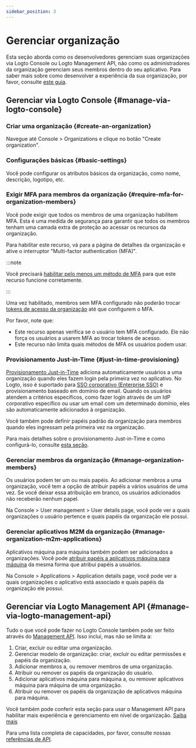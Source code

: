 ```yaml
---
sidebar_position: 3
---
```


# Gerenciar organização

Esta seção aborda como os desenvolvedores gerenciam suas organizações via Logto Console ou Logto Management API, não como os administradores da organização gerenciam seus membros dentro do seu aplicativo. Para saber mais sobre como desenvolver a experiência da sua organização, por favor, consulte [este guia](/end-user-flows/organization-experience/organization-management).

## Gerenciar via Logto Console \{#manage-via-logto-console}

### Criar uma organização \{#create-an-organization}

Navegue até <CloudLink to="/organizations">Console > Organizations</CloudLink> e clique no botão "Create organization".

### Configurações básicas \{#basic-settings}

Você pode configurar os atributos básicos da organização, como nome, descrição, logotipo, etc.

### Exigir MFA para membros da organização \{#require-mfa-for-organization-members}

Você pode exigir que todos os membros de uma organização habilitem MFA. Esta é uma medida de segurança para garantir que todos os membros tenham uma camada extra de proteção ao acessar os recursos da organização.

Para habilitar este recurso, vá para a página de detalhes da organização e ative o interruptor "Multi-factor authentication (MFA)".

:::note

Você precisará [habilitar pelo menos um método de MFA](/end-user-flows/mfa) para que este recurso funcione corretamente.

:::

Uma vez habilitado, membros sem MFA configurado não poderão trocar [tokens de acesso da organização](/authorization/organization-template/protect-organization-resources#step-2-fetch-organization-token) até que configurem o MFA.

Por favor, note que:

- Este recurso apenas verifica se o usuário tem MFA configurado. Ele não força os usuários a usarem MFA ao trocar tokens de acesso.
- Este recurso não limita quais métodos de MFA os usuários podem usar.

### Provisionamento Just-in-Time \{#just-in-time-provisioning}

[Provisionamento Just-in-Time](https://auth.wiki/jit-provisioning) adiciona automaticamente usuários a uma organização quando eles fazem login pela primeira vez no aplicativo. No Logto, isso é suportado para [SSO corporativo (Enterprise SSO)](/end-user-flows/enterprise-sso) e provisionamento baseado em domínio de email. Quando os usuários atendem a critérios específicos, como fazer login através de um IdP corporativo específico ou usar um email com um determinado domínio, eles são automaticamente adicionados à organização.

Você também pode definir papéis padrão da organização para membros quando eles ingressam pela primeira vez na organização.

Para mais detalhes sobre o provisionamento Just-in-Time e como configurá-lo, consulte [esta seção](/organizations/just-in-time-provisioning).

### Gerenciar membros da organização \{#manage-organization-members}

Os usuários podem ter um ou mais papéis. Ao adicionar membros a uma organização, você tem a opção de atribuir papéis a vários usuários de uma vez. Se você deixar essa atribuição em branco, os usuários adicionados não receberão nenhum papel.

Na <CloudLink to="/users"> Console > User management > User details page</CloudLink>, você pode ver a quais organizações o usuário pertence e quais papéis da organização ele possui.

### Gerenciar aplicativos M2M da organização \{#manage-organization-m2m-applications}

Aplicativos máquina para máquina também podem ser adicionados a organizações. Você pode [atribuir papéis a aplicativos máquina para máquina](/organizations/understand-how-organizations-work#organization-m2m-application) da mesma forma que atribui papéis a usuários.

Na <CloudLink to="/applications"> Console > Applications > Application details page</CloudLink>, você pode ver a quais organizações o aplicativo está associado e quais papéis da organização ele possui.

## Gerenciar via Logto Management API \{#manage-via-logto-management-api}

Tudo o que você pode fazer no Logto Console também pode ser feito através do [Management API](/integrate-logto/interact-with-management-api). Isso inclui, mas não se limita a:

1. Criar, excluir ou editar uma organização.
2. Gerenciar modelo de organização: criar, excluir ou editar permissões e papéis da organização.
3. Adicionar membros a, ou remover membros de uma organização.
4. Atribuir ou remover os papéis da organização do usuário.
5. Adicionar aplicativos máquina para máquina a, ou remover aplicativos máquina para máquina de uma organização.
6. Atribuir ou remover os papéis da organização de aplicativos máquina para máquina.

Você também pode conferir esta seção para usar o Management API para habilitar mais experiência e gerenciamento em nível de organização. [Saiba mais](/end-user-flows/organization-experience)

Para uma lista completa de capacidades, por favor, consulte nossas [referências de API](https://openapi.logto.io/group/endpoint-organizations).
